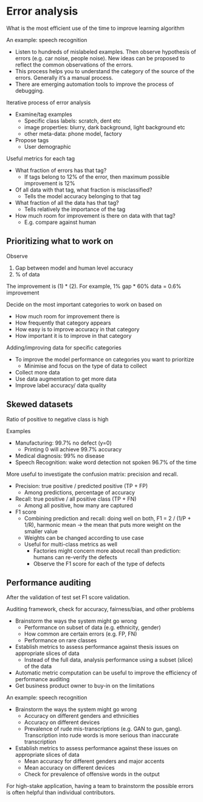 # Error analysis

What is the most efficient use of the time to improve
learning algorithm 

An example: speech recognition

- Listen to hundreds of mislabeled examples. Then observe
  hypothesis of errors (e.g. car noise, people noise). New
  ideas can be proposed to reflect the common observations
  of the errors.
- This process helps you to understand the category of the
  source of the errors. Generally it's a manual process.
- There are emerging automation tools to improve the process
  of debugging.

Iterative process of  error analysis

- Examine/tag examples
  - Specific class labels: scratch, dent etc
  - image properties: blurry, dark background, light
    background etc
   - other meta-data: phone model, factory
- Propose tags
  - User demographic

Useful metrics for each tag

- What fraction of errors has that tag?
  - If tags belong to 12% of the error, then maximum
    possible improvement is 12%
- Of all data with that tag, what fraction is misclassified?
  - Tells the model accuracy belonging to that tag
- What fraction of all the data has that tag?
  - Tells relatively the importance of the tag
- How much room for improvement is there on data with that
  tag?
  - E.g. compare against human

## Prioritizing what to work on

Observe

1. Gap between model and human level accuracy
2. % of data

The improvement is (1) * (2). For example, 1% gap * 60% data
= 0.6% improvement

Decide on the most important categories to work on based on

- How much room for improvement there is
- How frequently that category appears
- How easy is to improve accuracy in that category
- How important it is to improve in that category

Adding/improving data for specific categories

- To improve the model performance on categories you want to
  prioritize
  - Minimise and focus on the type of data to collect
- Collect more data
- Use data augmentation to get more data
- Improve label accuracy/ data quality


## Skewed datasets

Ratio of positive to negative class is high

Examples

- Manufacturing: 99.7% no defect (y=0)
  - Printing 0 will achieve 99.7% accuracy
- Medical diagnosis: 99% no disease
- Speech Recognition: wake word detection not spoken 96.7%
  of the time

More useful to investigate the confusion matrix: precision
and recall.

- Precision: true positive / predicted positive (TP + FP)
  - Among predictions, percentage of accuracy
- Recall: true positive / all positive class (TP + FN)
  - Among all positive, how many are captured
- F1 score
  - Combining prediction and recall: doing well on both,
    F1 = 2 / (1/P + 1/R), harmonic mean -> the mean that
    puts more weight on the smaller value
  - Weights can be changed according to use case
  - Useful for multi-class metrics as well
    - Factories might concern more about recall than
      prediction: humans can re-verify the defects
    - Observe the F1 score for each of the type of defects

## Performance auditing

After the validation of test set F1 score validation.

Auditing framework, check for accuracy, fairness/bias, and
other problems

- Brainstorm the ways the system might go wrong
  - Performance on subset of data (e.g. ethnicity, gender)
  - How common are certain errors (e.g. FP, FN)
  - Performance on rare classes
- Establish metrics to assess performance against thesis
  issues on appropriate slices of data
  - Instead of the full data, analysis performance using a
    subset (slice) of the data
- Automatic metric computation can be useful to improve the
  efficiency of performance auditing
- Get business product owner to buy-in on the limitations

An example: speech recognition

- Brainstorm the ways the system might go wrong
    - Accuracy on different genders and ethnicities
    - Accuracy on different devices
    - Prevalence of rude mis-transcriptions (e.g. GAN to
      gun, gang). Transcription into rude words is more
      serious than inaccurate transcription 
- Establish metrics to assess performance against these
  issues on appropriate slices of data
  - Mean accuracy for different genders and major accents
  - Mean accuracy on different devices
  - Check for prevalence of offensive words in the output

For high-stake application, having a team to brainstorm the
possible errors is often helpful than individual
contributors.
